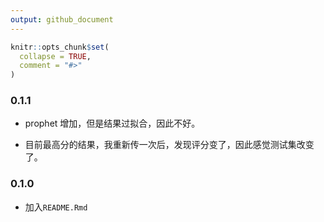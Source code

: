 ```yaml
---
output: github_document
---
```


<!-- README.md is generated from README.Rmd. Please edit that file -->

```r
knitr::opts_chunk$set(
  collapse = TRUE,
  comment = "#>"
)
```

### 0.1.1

+ prophet 增加，但是结果过拟合，因此不好。

+ 目前最高分的结果，我重新传一次后，发现评分变了，因此感觉测试集改变了。

### 0.1.0

+ 加入`README.Rmd`
